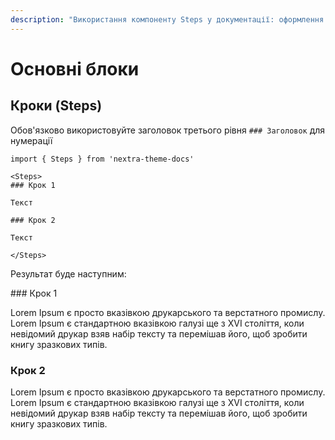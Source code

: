 ```yaml
---
description: "Використання компоненту Steps у документації: оформлення кроків з заголовками третього рівня для нумерації та текстовим змістом."
---
```



# Основні блоки

## Кроки (Steps)

Обов'язково використовуйте заголовок третього рівня `### Заголовок` для нумерації

```mdx
import { Steps } from 'nextra-theme-docs'

<Steps>
### Крок 1

Текст

### Крок 2

Текст

</Steps>
```

Результат буде наступним:

<Steps>
### Крок 1

Lorem Ipsum є просто вказівкою друкарського та верстатного промислу. Lorem Ipsum є стандартною вказівкою галузі ще з XVI століття, коли невідомий друкар взяв набір тексту та перемішав його, щоб зробити книгу зразкових типів.

### Крок 2

Lorem Ipsum є просто вказівкою друкарського та верстатного промислу. Lorem Ipsum є стандартною вказівкою галузі ще з XVI століття, коли невідомий друкар взяв набір тексту та перемішав його, щоб зробити книгу зразкових типів.

</Steps>
